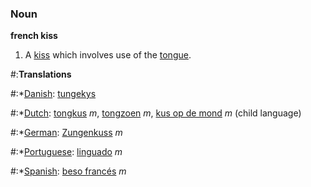 ===Noun===

'''french kiss'''

# A [[kiss]] which involves use of the [[tongue]].

#:'''Translations'''
#:*[[Danish]]: [[tungekys]]
#:*[[Dutch]]: [[tongkus]] ''m'', [[tongzoen]] ''m'', [[kus op de mond]] ''m'' (child language)
#:*[[German]]: [[Zungenkuss]] ''m''
#:*[[Portuguese]]: [[linguado]] ''m''
#:*[[Spanish]]: [[beso francés]] ''m''